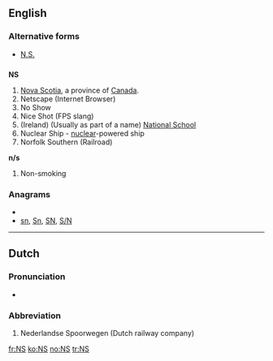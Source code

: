{{also|ns|ns.|nS|n's|N's|n/s|N/S}}

==English==

===Alternative forms===
* [[N.S.]] {{qualifier|Nova Scotia}}

==={{abbreviation}}===
'''NS'''

# [[Nova Scotia]], a province of [[Canada]].
# Netscape (Internet Browser)
# No Show
# Nice Shot (FPS slang)
# (Ireland) (Usually as part of a name) [[w:National school|National School]]
# Nuclear Ship - [[nuclear]]-powered ship
# Norfolk Southern (Railroad)
'''n/s'''
# Non-smoking

===Anagrams===
* {{alphagram|ns}}
* [[sn#English|sn]], [[Sn#English|Sn]], [[SN#English|SN]], [[S/N#English|S/N]]


----

==Dutch==

===Pronunciation===
* {{audio|Nl-NS.ogg|audio}}

===Abbreviation===
{{infl|nl|abbreviation}}

# Nederlandse Spoorwegen (Dutch railway company)

[[fr:NS]]
[[ko:NS]]
[[no:NS]]
[[tr:NS]]